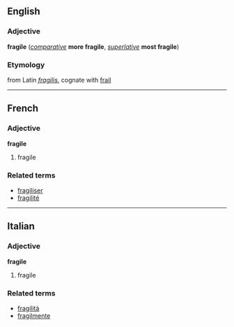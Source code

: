 ==English==
===Adjective===
'''fragile''' (''[[comparative]]'' '''more fragile''', ''[[superlative]]'' '''most fragile''')

===Etymology===
from Latin ''[[fragilis]]'', cognate with [[frail]]

----

==French==
===Adjective===
'''fragile'''

# fragile

===Related terms===
*[[fragiliser]]
*[[fragilité]]

----

==Italian==
===Adjective===
'''fragile'''

# fragile

===Related terms===
*[[fragilità]]
*[[fragilmente]]